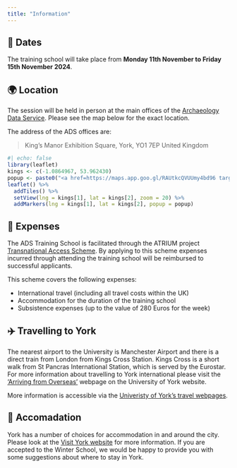 ---
title: "Information"
---

## 📅 Dates

The training school will take place from **Monday 11th November to Friday 15th November 2024**.

## 🌍 Location

The session will be held in person at the main offices of the [Archaeology Data Service](https://archaeologydataservice.ac.uk/). Please see the map below for the exact location.

The address of the ADS offices are:

> King's Manor Exhibition Square, York, YO1 7EP United Kingdom

```{r ads map}
#| echo: false
library(leaflet)
kings <- c(-1.0864967, 53.962430)
popup <- paste0("<a href=https://maps.app.goo.gl/RAUtkcQVUUmy4bd96 target=_external>Google Maps</a>")
leaflet() %>% 
  addTiles() %>% 
  setView(lng = kings[1], lat = kings[2], zoom = 20) %>% 
  addMarkers(lng = kings[1], lat = kings[2], popup = popup)
```

## 📖 Expenses

The ADS Training School is facilitated through the ATRIUM project [Transnational Access Scheme](https://atrium-research.eu/travel-grants/). By applying to this scheme expenses incurred through attending the training school will be reimbursed to successful applicants.

This scheme covers the following expenses:

-   International travel (including all travel costs within the UK)
-   Accommodation for the duration of the training school
-   Subsistence expenses (up to the value of 280 Euros for the week)

## ✈️ Travelling to York

The nearest airport to the University is Manchester Airport and there is a direct train from London from Kings Cross Station. Kings Cross is a short walk from St Pancras International Station, which is served by the Eurostar. For more information about travelling to York international please visit the ['Arriving from Overseas'](https://www.york.ac.uk/students/new/international/travelling-to-york/) webpage on the University of York website.

More information is accessible via the [Univeristy of York's travel webpages](https://www.york.ac.uk/about/transport-maps-parking/){.external}.

## 🏨 Accomadation

York has a number of choices for accommodation in and around the city. Please look at the [Visit York website](https://visityork.org/business-directory/category/stay) for more information. If you are accepted to the Winter School, we would be happy to provide you with some suggestions about where to stay in York.
